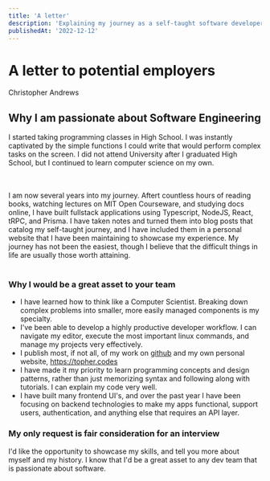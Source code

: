 ```yaml
---
title: 'A letter' 
description: 'Explaining my journey as a self-taught software developer'
publishedAt: '2022-12-12'
---
```


# A letter to potential employers

Christopher Andrews

## Why I am passionate about Software Engineering

I started taking programming classes in High School. I was instantly captivated by the simple functions I could write that would perform complex tasks on the screen. I did not attend University after I graduated High School, but I continued to learn computer science on my own.

<br />
<br />
I am now several years into my journey. Aftert countless hours of reading books,
watching lectures on MIT Open Courseware, and studying docs online, I have built
fullstack applications using Typescript, NodeJS, React, tRPC, and Prisma. I have
taken notes and turned them into blog posts that catalog my self-taught journey,
and I have included them in a personal website that I have been maintaining to
showcase my experience. My journey has not been the easiest, though I believe
that the difficult things in life are usually those worth attaining.
<br />
<br />

### Why I would be a great asset to your team

- I have learned how to think like a Computer Scientist. Breaking down complex problems into smaller, more easily managed components is my specialty.
- I've been able to develop a highly productive developer workflow. I can navigate my editor, execute the most important linux commands, and manage my projects very effectively.
- I publish most, if not all, of my work on [github](https://github.com/halcyon-dayz) and my own personal website, https://topher.codes
- I have made it my priority to learn programming concepts and design patterns, rather than just memorizing syntax and following along with tutorials. I can explain my code very well.
- I have built many frontend UI's, and over the past year I have been focusing on backend technologies to make my apps functional, support users, authentication, and anything else that requires an API layer.

### My only request is fair consideration for an interview

I'd like the opportunity to showcase my skills, and tell you more about myself and my history. I know that I'd be a great asset to any dev team that is passionate about software.
